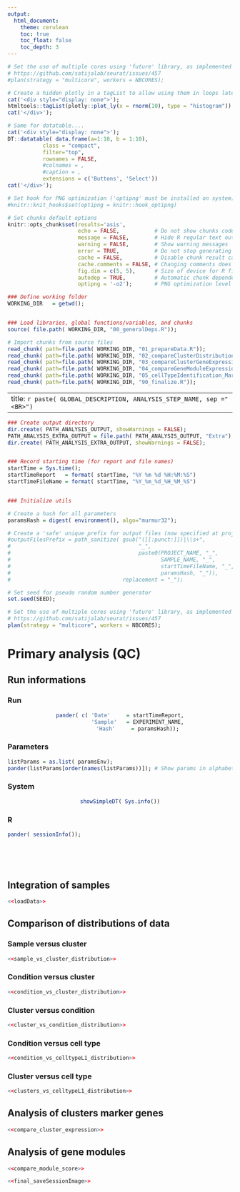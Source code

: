 ```yaml
---
output:
  html_document:
    theme: cerulean
    toc: true
    toc_float: false
    toc_depth: 3
---
```


<!-- Javascript for zooming on figures (adapted from: https://stackoverflow.com/questions/40401680) -->

<!-- Jquery import conflicts with DT::datatable so needs to be commented here -->
<!-- <script src="https://ajax.googleapis.com/ajax/libs/jquery/3.1.1/jquery.min.js"></script> -->

<!-- <style> -->
<!-- .zoomDiv { -->
<!--   display: none; -->
<!--   position: fixed; -->
<!--   top: 50%; -->
<!--   left: 50%; -->
<!--   z-index: 50; -->
<!--   transform: translate(-50%, -50%); -->
<!--   background-color: #FFFFFF; -->
<!--   box-shadow: 0px 0px 50px #888888; -->
<!--   width: fit-content; -->
<!--   max-width: 90%; -->
<!--   max-height: 90%; -->
<!--   overflow: auto; -->
<!-- } -->

<!-- .zoomImg { -->
<!--   width: 100%; -->
<!-- } -->
<!-- </style> -->

<!-- <script type="text/javascript"> -->
<!--   $(document).ready(function() { -->
<!--     $('body').prepend("<div class=\"zoomDiv\"><img src=\"\" class=\"zoomImg\"></div>"); -->
<!--     // onClick for all img except the zoomed one and link ones (filter) -->
<!--     // use 'img.zoom' and out.extra='class=\"zoom\"' in chunk to specify manually which chunk images can be zoomed -->
<!--     $('img:not(.zoomImg)').filter(':not(a *)').click(function() { -->
<!--       $('.zoomImg').attr('src', $(this).attr('src')); -->
<!--       $('.zoomDiv').show(); -->
<!--     }); -->
<!--     // onClick function for hiding div -->
<!--     $('img.zoomImg').click(function() { -->
<!--       $('.zoomDiv').hide(); -->
<!--     }); -->
<!--   }); -->
<!-- </script> -->

```r
# Set the use of multiple cores using 'future' library, as implemented in Seurat3 when possible
# https://github.com/satijalab/seurat/issues/457
#plan(strategy = "multicore", workers = NBCORES);

# Create a hidden plotly in a tagList to allow using them in loops later
cat('<div style="display: none">');
htmltools::tagList(plotly::plot_ly(x = rnorm(10), type = "histogram"))
cat('</div>');

# Same for datatable....
cat('<div style="display: none">');
DT::datatable( data.frame(a=1:10, b = 1:10),
           class = "compact",
           filter="top",
           rownames = FALSE,
           #colnames = ,
           #caption = ,
           extensions = c('Buttons', 'Select'))
cat('</div>');
```


```r
# Set hook for PNG optimization ('optipng' must be installed on system)
#knitr::knit_hooks$set(optipng = knitr::hook_optipng)

# Set chunks default options
knitr::opts_chunk$set(results='asis',
                      echo = FALSE,           # Do not show chunks code
                      message = FALSE,        # Hide R regular text output in reports
                      warning = FALSE,        # Show warning messages
                      error = TRUE,           # Do not stop generating report on errors
                      cache = FALSE,          # Disable chunk result caching
                      cache.comments = FALSE, # Changing comments does not invalidate cache
                      fig.dim = c(5, 5),      # Size of device for R figures
                      autodep = TRUE,         # Automatic chunk dependencies if cache enabled
                      optipng = '-o2');       # PNG optimization level (2=default, 5=slow, 7=very slow)
```




```r
### Define working folder
WORKING_DIR   = getwd();


### Load libraries, global functions/variables, and chunks
source( file.path( WORKING_DIR, "00_generalDeps.R"));

# Import chunks from source files
read_chunk( path=file.path( WORKING_DIR, "01_prepareData.R"));
read_chunk( path=file.path( WORKING_DIR, "02_compareClusterDistribution.R"));
read_chunk( path=file.path( WORKING_DIR, "03_compareClusterGeneExpression.R"));
read_chunk( path=file.path( WORKING_DIR, "04_compareGeneModuleExpression.R"));
read_chunk( path=file.path( WORKING_DIR, "05_cellTypeIdentification_MarkerGenes.R"));
read_chunk( path=file.path( WORKING_DIR, "90_finalize.R"));
```




---
title: `r paste( GLOBAL_DESCRIPTION, ANALYSIS_STEP_NAME, sep ="<BR>")`
---




```r

### Create output directory
dir.create( PATH_ANALYSIS_OUTPUT, showWarnings = FALSE);
PATH_ANALYSIS_EXTRA_OUTPUT = file.path( PATH_ANALYSIS_OUTPUT, "Extra")
dir.create( PATH_ANALYSIS_EXTRA_OUTPUT, showWarnings = FALSE);


### Record starting time (for report and file names)
startTime = Sys.time();
startTimeReport   = format( startTime, "%Y %m %d %H:%M:%S")
startTimeFileName = format( startTime, "%Y_%m_%d_%H_%M_%S")


### Initialize utils

# Create a hash for all parameters
paramsHash = digest( environment(), algo="murmur32");

# Create a 'safe' unique prefix for output files (now specified at project scale in globalParams.R)
#outputFilesPrefix = path_sanitize( gsub("([[:punct:]])|\\s+",
#                                        "_",
#                                        paste0(PROJECT_NAME, "_",
#                                               SAMPLE_NAME, "_",
#                                               startTimeFileName, "_",
#                                               paramsHash, "_")),
#                                   replacement = "_");

# Set seed for pseudo random number generator
set.seed(SEED);

# Set the use of multiple cores using 'future' library, as implemented in Seurat3 when possible
# https://github.com/satijalab/seurat/issues/457
plan(strategy = "multicore", workers = NBCORES);

```




# Primary analysis (QC)




## Run informations {.tabset .tabset-fade}

### Run
<center>
```r
pander( c( 'Date'     = startTimeReport,
           'Sample'   = EXPERIMENT_NAME,
           'Hash'     = paramsHash));
```
</center>

### Parameters
```r
listParams = as.list( paramsEnv);
pander(listParams[order(names(listParams))]); # Show params in alphabetical order
```

### System
<center>
```r
showSimpleDT( Sys.info())
```
</center>

### R
```r
pander( sessionInfo());
```

<!-- Ending the tabset section -->
## {.toc-ignore}
<br /><br />


## Integration of samples {.tabset .tabset-fade}

```r
<<loadData>>
```


## Comparison of distributions of data {.tabset .tabset-fade}

### Sample versus cluster
```r
<<sample_vs_cluster_distribution>>
```

### Condition versus cluster
```r
<<condition_vs_cluster_distribution>>
```

### Cluster versus condition
```r
<<cluster_vs_condition_distribution>>
```

### Condition versus cell type
```r
<<condition_vs_celltypeL1_distribution>>
```

### Cluster versus cell type
```r
<<clusters_vs_celltypeL1_distribution>>
```



## Analysis of clusters marker genes

```r
<<compare_cluster_expression>>
```



## Analysis of gene modules

```r
<<compare_module_score>>
```


```r
<<final_saveSessionImage>>
```











